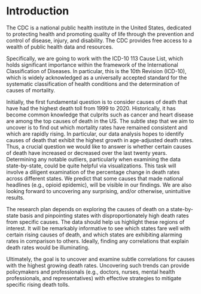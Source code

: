 # Introduction

<!--


Explain why you chose this topic, and the questions you are interested in studying. Provide context for readers who are not familiar with the topic.

(suggested: 1 page)
-->

The CDC is a national public health institute in the United States, dedicated to protecting health and promoting quality of life through the prevention and control of disease, injury, and disability. The CDC provides free access to a wealth of public health data and resources.

Specifically, we are going to work with the ICD-10 113 Cause List, which holds significant importance within the framework of the International Classification of Diseases. In particular, this is the 10th Revision (ICD-10), which is widely acknowledged as a universally accepted standard for the systematic classification of health conditions and the determination of causes of mortality.

Initially, the first fundamental question is to consider causes of death that have had the highest death toll from 1999 to 2020. Historically, it has become common knowledge that culprits such as cancer and heart disease are among the top causes of death in the US. The subtle step that we aim to uncover is to find out which mortality rates have remained consistent and which are rapidly rising. In particular, our data analysis hopes to identify causes of death that exhibit the highest growth in age-adjusted death rates. Thus, a crucial question we would like to answer is whether certain causes of death have increased or decreased over the last twenty years. Determining any notable outliers, particularly when examining the data state-by-state, could be quite helpful via visualizations. This task will involve a diligent examination of the percentage change in death rates across different states. We predict that some causes that made national headlines (e.g., opioid epidemic), will be visible in our findings. We are also looking forward to uncovering any surprising, and/or otherwise, unintuitive results.

The research plan depends on exploring the causes of death on a state-by-state basis and pinpointing states with disproportionately high death rates from specific causes. The data should help us highlight these regions of interest. It will be remarkably informative to see which states fare well with certain rising causes of death, and which states are exhibiting alarming rates in comparison to others. Ideally, finding any correlations that explain death rates would be illuminating.

Ultimately, the goal is to uncover and examine subtle correlations for causes with the highest growing death rates. Uncovering such trends can provide policymakers and professionals (e.g., doctors, nurses, mental health professionals, and representatives) with effective strategies to mitigate specific rising death tolls.
